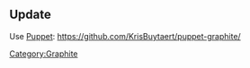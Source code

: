 == Update ==
Use [[Puppet]]: https://github.com/KrisBuytaert/puppet-graphite/

[[Category:Graphite]]